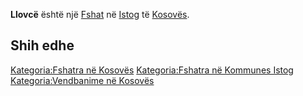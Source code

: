 {{Fshat në Kosovës
 | Emri                = Llovcë
| sqi_N_name = Llovcë
| sqi_N_FULL_NAME_RO = Llovcë
| sqi_N_FULL_NAME_ND_RO = Llovce
| sqi_N_SORT_NAME_RG = LLOVCE
| sqi_N_FULL_NAME_RG = Llovcë
| sqi_N_FULL_NAME_ND_RG = Llovce
| sqi_V_name = Katunishta
| sqi_V_FULL_NAME_RO = Katunishta Llovca
| sqi_V_FULL_NAME_ND_RO = Katunishta Llovca
| sqi_V_SORT_NAME_RG = KATUNISHTA LLOVCA
| sqi_V_FULL_NAME_RG = Katunishta Llovca
| sqi_V_FULL_NAME_ND_RG = Katunishta Llovca
| srp_N_name = Lovce
| srp_N_FULL_NAME_RO = Lovce
| srp_N_FULL_NAME_ND_RO = Lovce
| srp_N_SORT_NAME_RG = LOVCE
| srp_N_FULL_NAME_RG = Lovce
| srp_N_FULL_NAME_ND_RG = Lovce
| srp_NS_name = Ловце
| srp_NS_FULL_NAME_RO = Ловце
| srp_NS_FULL_NAME_ND_RO = Ловце
| srp_NS_SORT_NAME_RG = ЛОВЦЕ
| srp_NS_FULL_NAME_RG = Ловце
| srp_NS_FULL_NAME_ND_RG = Ловце

 | Emri (Rasa dhanore) = 
 | Figura              = 
 | Shteti              = Kosovo
 | Komuna              = Istog
 | Kodi postar         = 
 | Sipërfaqja          = 

 | Popullsia           = 

 | Regj. i popullsisë  = 
 | Dend. e popullsisë  = 
 | Faqja zyrtare       = 
 <!--- Koordinatat ----> 
 | Gjerësia            = 42.402222
 | Gjatësia            = 21.571667
 | Lartësia            = 
}}
'''Llovcë''' është një [[Fshat]] në [[Istog]] të [[Kosovës]].

<!-- == Gjeografia == -->
<!-- == Historia == -->
<!-- == Demografia == -->
== Shih edhe ==
{{Komuna Istog}}
{{Kosovo-Administrata-Cung}}

[[Kategoria:Fshatra në Kosovës]]
[[Kategoria:Fshatra në Kommunes Istog]]
[[Kategoria:Vendbanime në Kosovës]]